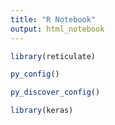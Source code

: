 ```yaml
---
title: "R Notebook"
output: html_notebook
---
```


```r
library(reticulate)

py_config()
```


```r
py_discover_config()
```

```r
library(keras)
```

